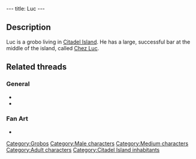 ---
title: Luc
---

{{Character|
Name=Luc|
Image=GBLUC.jpg|
Race=[[Grobo]]|
Gender=Male|
Size=Medium|
Age=Adult}}

{{Quote|
Quote=If you'd care to purchase something, you just have to stand in front of it and do "ACTION".|
Character=Luc}}

==Description==
Luc is a grobo living in [[Citadel Island]]. He has a large, successful bar at the middle of the island, called [[Chez Luc]].

==Related threads==
===General===
* {{thread|id=7972|title=Families}}
* {{thread|id=155|title=Twinsun - a happy jolly place? I THINK NOT}}

===Fan Art===
* {{post|id=76367|title=Edited Film Pictures}}

{{Stub}}

[[Category:Grobos]]
[[Category:Male characters]]
[[Category:Medium characters]]
[[Category:Adult characters]]
[[Category:Citadel Island inhabitants]]